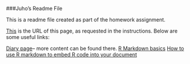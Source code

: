 ###Juho's Readme File

This is a readme file created as part of the homework assignment. 

[This](https://github.com/jkruohon/IODS-project) is the URL of this page, as requested in the instructions. Below are some useful links:

[Diary page](https://jkruohon.github.io/IODS-project/)-- more content can be found there.
[R Markdown basics](http://rmarkdown.rstudio.com/authoring_basics.html)
[How to use R markdown to embed R code into your document](http://rmarkdown.rstudio.com/authoring_rcodechunks.html)


